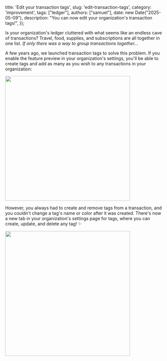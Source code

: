   title: 'Edit your transaction tags',
  slug: 'edit-transaction-tags',
  category: 'improvement',
  tags: ["ledger"],
  authors: ["samuel"], 
  date: new Date("2025-05-09"),
  description: "You can now edit your organization's transaction tags!",
});

Is your organization's ledger cluttered with what seems like an endless cave of transactions? Travel, food, supplies, and subscriptions are all together in one list. *If only there was a way to group transactions together...*

A few years ago, we launched transaction tags to solve this problem. If you enable the feature preview in your organization's settings, you'll be able to create tags and add as many as you wish to any transactions in your organization:

<img src="https://hc-cdn.hel1.your-objectstorage.com/s/v3/bd64e7ceaeb2f76bfcac5eb4aeab090b98e83825_screenshot_from_2025-05-09_10-10-43.png" width="400px" />

However, you always had to create and remove tags from a transaction, and you couldn't change a tag's name or color after it was created. There's now a new tab in your organization's settings page for tags, where you can create, update, and delete any tag! ✨

<img src="https://hc-cdn.hel1.your-objectstorage.com/s/v3/87f5eb15d6af9f10a40bbd54caa73c2d650dface_screenshot_from_2025-05-09_10-10-57.png" width="400px" />
